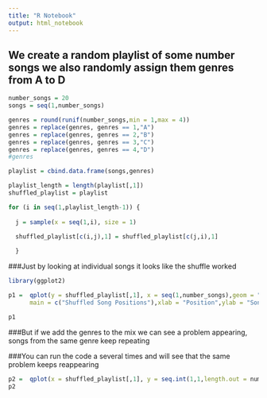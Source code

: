 ```yaml
---
title: "R Notebook"
output: html_notebook
---
```


## We create a random playlist of some number songs we also randomly assign them genres from A to D

```r
number_songs = 20
songs = seq(1,number_songs)

genres = round(runif(number_songs,min = 1,max = 4))
genres = replace(genres, genres == 1,"A")
genres = replace(genres, genres == 2,"B")
genres = replace(genres, genres == 3,"C")
genres = replace(genres, genres == 4,"D")
#genres

playlist = cbind.data.frame(songs,genres)

playlist_length = length(playlist[,1])
shuffled_playlist = playlist

for (i in seq(1,playlist_length-1)) {
  
  j = sample(x = seq(1,i), size = 1)
  
  shuffled_playlist[c(i,j),1] = shuffled_playlist[c(j,i),1]

  }
```

###Just by looking at individual songs it looks like the shuffle worked

```r
library(ggplot2)

p1 =  qplot(y = shuffled_playlist[,1], x = seq(1,number_songs),geom = "point",
      main = c("Shuffled Song Positions"),xlab = "Position",ylab = "Song Number")

p1
```

###But if we add the genres to the mix we can see a problem appearing, songs from the same genre keep repeating

###You can run the code a several times and will see that the same problem keeps reappearing

```r
p2 =  qplot(x = shuffled_playlist[,1], y = seq.int(1,1,length.out = number_songs), geom = "point",color = shuffled_playlist[,2], main = "Shuffled Song Genres",xlab = "Position",ylab = "") + geom_point(size = 5) + guides(color = guide_legend(title = "Genres"))
p2
```
